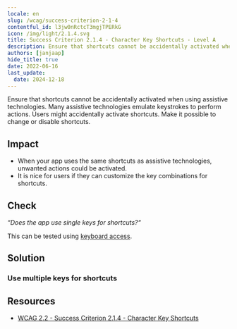 ```yaml
---
locale: en
slug: /wcag/success-criterion-2-1-4
contentful_id: l3jw0nRctcT3mgjTPERkG
icon: /img/light/2.1.4.svg
title: Success Criterion 2.1.4 - Character Key Shortcuts - Level A
description: Ensure that shortcuts cannot be accidentally activated when using assistive technologies. Many assistive technologies emulate keystrokes to perform actions. Users might accidentally activate shortcuts. Make it possible to change or disable shortcuts.
authors: [janjaap]
hide_title: true
date: 2022-06-16
last_update:
  date: 2024-12-18
---
```


<Hero
  title="Character Key Shortcuts"
  image="/img/light/2.1.4.svg"
  alt="WCAG 2.1.4 icon"
  prefix="Success Criterion 2.1.4"
  suffix="Level A"
/>

Ensure that shortcuts cannot be accidentally activated when using assistive technologies. Many assistive technologies emulate keystrokes to perform actions. Users might accidentally activate shortcuts. Make it possible to change or disable shortcuts.

## Impact

- When your app uses the same shortcuts as assistive technologies, unwanted actions could be activated.
- It is nice for users if they can customize the key combinations for shortcuts.

## Check

*“Does the app use single keys for shortcuts?“*

This can be tested using [keyboard access](/en/stats/keyboard-access).

## Solution

### Use multiple keys for shortcuts

<CodeSample id="keyboard-shortcuts" locale="en"/>

## Resources

- [WCAG 2.2 - Success Criterion 2.1.4 - Character Key Shortcuts](https://www.w3.org/TR/WCAG22/#character-key-shortcuts)
